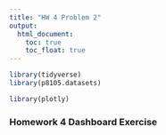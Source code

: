 ```yaml
---
title: "HW 4 Problem 2"
output: 
  html_document:
    toc: true
    toc_float: true
--- 
```


```r
library(tidyverse)
library(p8105.datasets)

library(plotly)
```

### Homework 4 Dashboard Exercise